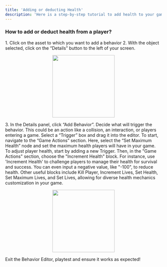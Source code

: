 ```yaml
---
title: 'Adding or deducting Health'
description: 'Here is a step-by-step tutorial to add health to your game'
---
```


### How to add or deduct health from a player?

<Steps>
  <Step title="First Step">
<Accordion title="The basics for all behaviors">
    1. Click on the asset to which you want to add a behavior
    2. With the object selected, click on the “Details” button to the left of your screen.
    <p align="center">
      <img width="200" noZoom src="https://i.imgur.com/jMSZzP8.png" /> </p>
    3. In the Details panel, click “Add Behavior”.
</Accordion>
  </Step>
  <Step title="Second Step">
Decide what will trigger the behavior. This could be an action like a collision, an interaction, or players entering a game. Select a “Trigger” box and drag it into the editor. 
 </Step>
  <Step title="Third Step">
To start, navigate to the “Game Actions” section. Here, select the “Set Maximum Health” node and set the maximum health players will have in your game.
 </Step>
<Step title="Fourth Step">
To adjust player health, start by adding a new Trigger. Then, in the "Game Actions" section, choose the "Increment Health" block. For instance, use 'Increment Health' to challenge players to manage their health for survival and success. You can even input a negative value, like "-100", to reduce health. Other useful blocks include Kill Player, Increment Lives, Set Health, Set Maximum Lives, and Set Lives, allowing for diverse health mechanics customization in your game.
  <Accordion title="Behavior Image">
    <p align="center">
      <img width="200" noZoom src="https://i.imgur.com/8DqvFsd.png" />
      </p>
  </Accordion>
  </Step>
<Step title="Fifth Step">
Exit the Behavior Editor, playtest and ensure it works as expected!
</Step>
</Steps>
